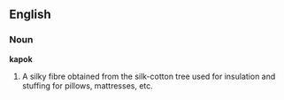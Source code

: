 ==English==

===Noun===

'''kapok'''

#A silky fibre obtained from the silk-cotton tree used for insulation and stuffing for pillows, mattresses, etc.